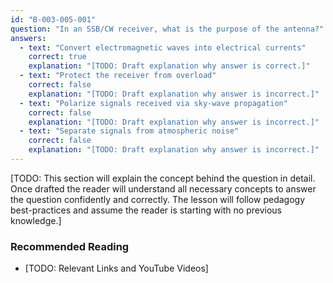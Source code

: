 ```yaml
---
id: "B-003-005-001"
question: "In an SSB/CW receiver, what is the purpose of the antenna?"
answers:
  - text: "Convert electromagnetic waves into electrical currents"
    correct: true
    explanation: "[TODO: Draft explanation why answer is correct.]"
  - text: "Protect the receiver from overload"
    correct: false
    explanation: "[TODO: Draft explanation why answer is incorrect.]"
  - text: "Polarize signals received via sky-wave propagation"
    correct: false
    explanation: "[TODO: Draft explanation why answer is incorrect.]"
  - text: "Separate signals from atmospheric noise"
    correct: false
    explanation: "[TODO: Draft explanation why answer is incorrect.]"
---
```


[TODO: This section will explain the concept behind the question in detail. Once drafted the reader will understand all necessary concepts to answer the question confidently and correctly. The lesson will follow pedagogy best-practices and assume the reader is starting with no previous knowledge.]

### Recommended Reading

- [TODO: Relevant Links and YouTube Videos]
